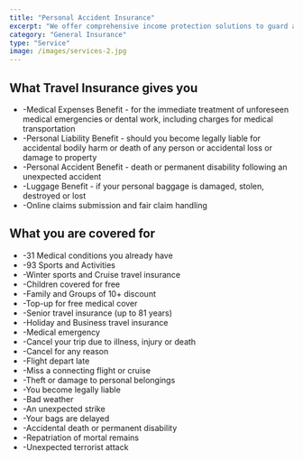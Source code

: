 ---
title: "Personal Accident Insurance"
excerpt: "We offer comprehensive income protection solutions to guard against the sudden loss of income"
category: "General Insurance"
type: "Service"
image: /images/services-2.jpg
---

## What Travel Insurance gives you ##

-    -Medical Expenses Benefit - for the immediate treatment of unforeseen medical emergencies or dental work, including charges for medical transportation
-    -Personal Liability Benefit - should you become legally liable for accidental bodily harm or death of any person or accidental loss or damage to property
-    -Personal Accident Benefit - death or permanent disability following an unexpected accident
-    -Luggage Benefit - if your personal baggage is damaged, stolen, destroyed or lost
-    -Online claims submission and fair claim handling


## What you are covered for ##

-    -31 Medical conditions you already have
-    -93 Sports and Activities
-    -Winter sports and Cruise travel insurance
-    -Children covered for free
-    -Family and Groups of 10+ discount
-    -Top-up for free medical cover
-    -Senior travel insurance (up to 81 years)
-    -Holiday and Business travel insurance
-    -Medical emergency
-    -Cancel your trip due to illness, injury or death
-    -Cancel for any reason
-    -Flight depart late
-    -Miss a connecting flight or cruise
-    -Theft or damage to personal belongings
-    -You become legally liable
-    -Bad weather
-    -An unexpected strike
-    -Your bags are delayed
-    -Accidental death or permanent disability
-    -Repatriation of mortal remains
-    -Unexpected terrorist attack


